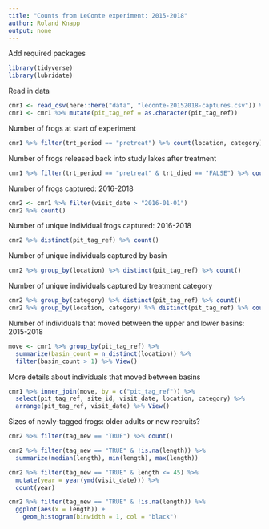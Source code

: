 ```yaml
---
title: "Counts from LeConte experiment: 2015-2018"
author: Roland Knapp
output: none
---
```


Add required packages
```r
library(tidyverse)
library(lubridate)
```

Read in data
```r
cmr1 <- read_csv(here::here("data", "leconte-20152018-captures.csv")) %>% as_tibble()
cmr1 <- cmr1 %>% mutate(pit_tag_ref = as.character(pit_tag_ref))
```

Number of frogs at start of experiment
```r
cmr1 %>% filter(trt_period == "pretreat") %>% count(location, category)
```

Number of frogs released back into study lakes after treatment
```r
cmr1 %>% filter(trt_period == "pretreat" & trt_died == "FALSE") %>% count(location, category)
```

Number of frogs captured: 2016-2018
```r
cmr2 <- cmr1 %>% filter(visit_date > "2016-01-01")
cmr2 %>% count()
```

Number of unique individual frogs captured: 2016-2018
```r
cmr2 %>% distinct(pit_tag_ref) %>% count()
```

Number of unique individuals captured by basin
```r
cmr2 %>% group_by(location) %>% distinct(pit_tag_ref) %>% count()
```

Number of unique individuals captured by treatment category
```r
cmr2 %>% group_by(category) %>% distinct(pit_tag_ref) %>% count()
cmr2 %>% group_by(location, category) %>% distinct(pit_tag_ref) %>% count()
```

Number of individuals that moved between the upper and lower basins: 2015-2018
```r
move <- cmr1 %>% group_by(pit_tag_ref) %>% 
  summarize(basin_count = n_distinct(location)) %>% 
  filter(basin_count > 1) %>% View()
```

More details about individuals that moved between basins
```r
cmr1 %>% inner_join(move, by = c("pit_tag_ref")) %>% 
  select(pit_tag_ref, site_id, visit_date, location, category) %>% 
  arrange(pit_tag_ref, visit_date) %>% View()
```

Sizes of newly-tagged frogs: older adults or new recruits?
```r
cmr2 %>% filter(tag_new == "TRUE") %>% count()

cmr2 %>% filter(tag_new == "TRUE" & !is.na(length)) %>% 
  summarize(median(length), min(length), max(length))

cmr2 %>% filter(tag_new == "TRUE" & length <= 45) %>% 
  mutate(year = year(ymd(visit_date))) %>% 
  count(year)

cmr2 %>% filter(tag_new == "TRUE" & !is.na(length)) %>% 
  ggplot(aes(x = length)) +
    geom_histogram(binwidth = 1, col = "black")
```





